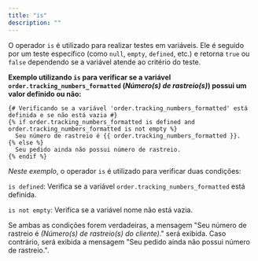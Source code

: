 ```yaml
---
title: "is"
description: ""
---
```


O operador `is` é utilizado para realizar testes em variáveis. Ele é seguido por um teste específico (como `null`, `empty`, `defined`, etc.) e retorna `true` ou `false` dependendo se a variável atende ao critério do teste.

**Exemplo utilizando `is` para verificar se a variável `order.tracking_numbers_formatted` (_Número(s) de rastreio(s)_) possui um valor definido ou não:**

```twig
{# Verificando se a variável 'order.tracking_numbers_formatted' está definida e se não está vazia #}
{% if order.tracking_numbers_formatted is defined and order.tracking_numbers_formatted is not empty %}
  Seu número de rastreio é {{ order.tracking_numbers_formatted }}.
{% else %}
  Seu pedido ainda não possui número de rastreio.
{% endif %}
```

_Neste exemplo_, o operador `is` é utilizado para verificar duas condições:

`is defined`: Verifica se a variável `order.tracking_numbers_formatted` está definida.

`is not empty`: Verifica se a variável nome não está vazia.

Se ambas as condições forem verdadeiras, a mensagem "Seu número de rastreio é _(Número(s) de rastreio(s) do cliente)_." será exibida. Caso contrário, será exibida a mensagem "Seu pedido ainda não possui número de rastreio.".
